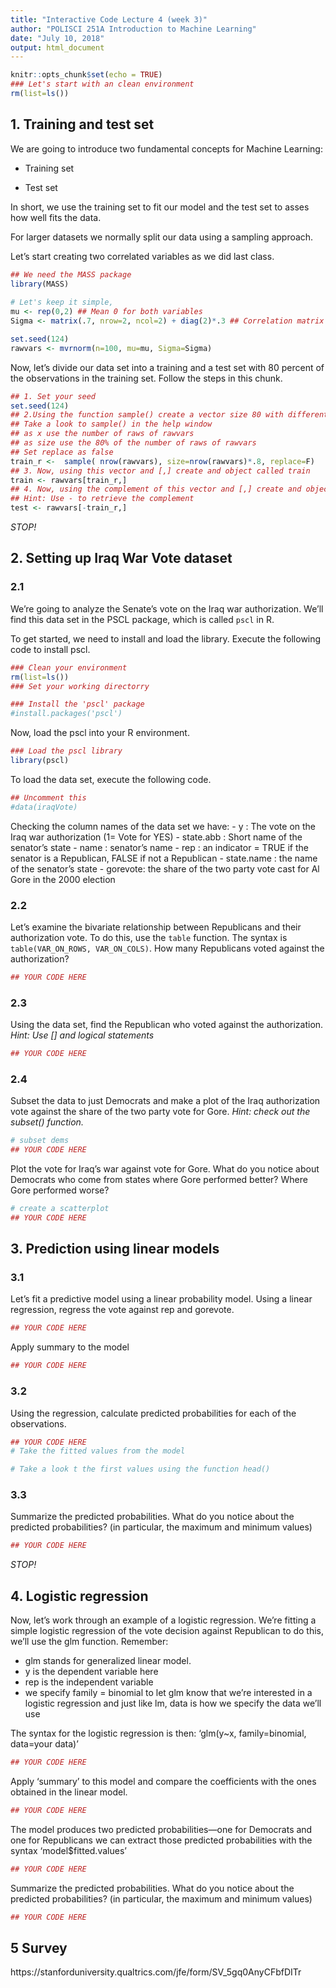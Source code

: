 ---
title: "Interactive Code Lecture 4 (week 3)"
author: "POLISCI 251A Introduction to Machine Learning"
date: "July 10, 2018"
output: html_document
---

```{r setup, include=FALSE}
knitr::opts_chunk$set(echo = TRUE)
### Let's start with an clean environment
rm(list=ls())
```

## 1. Training and test set

We are going to introduce two fundamental concepts for Machine Learning: 

- Training set

- Test set

In short, we use the training set to fit our model and the test set to asses how well fits the data. 

For larger datasets we normally split our data using a sampling approach. 

Let's start creating two correlated variables as we did last class. 

```{r}
## We need the MASS package
library(MASS)
 
# Let's keep it simple, 
mu <- rep(0,2) ## Mean 0 for both variables
Sigma <- matrix(.7, nrow=2, ncol=2) + diag(2)*.3 ## Correlation matrix

set.seed(124)
rawvars <- mvrnorm(n=100, mu=mu, Sigma=Sigma)
```

Now, let's divide our data set into a training and a test set with 80 percent of the observations in the training set. Follow the steps in this chunk. 

```{r}
## 1. Set your seed
set.seed(124)
## 2.Using the function sample() create a vector size 80 with different row numbers
## Take a look to sample() in the help window
## as x use the number of raws of rawvars
## as size use the 80% of the number of raws of rawvars
## Set replace as false
train_r <-  sample( nrow(rawvars), size=nrow(rawvars)*.8, replace=F)
## 3. Now, using this vector and [,] create and object called train
train <- rawvars[train_r,] 
## 4. Now, using the complement of this vector and [,] create and object called test
## Hint: Use - to retrieve the complement
test <- rawvars[-train_r,]
```


*STOP!*

## 2. Setting up Iraq War Vote dataset

### 2.1

We're going to analyze the Senate's vote on the Iraq war authorization. We'll find this data set in the PSCL package, which is called `pscl` in R.

To get started, we need to install and load the library. Execute the following code to install pscl.

```{r}
### Clean your environment
rm(list=ls())
### Set your working directorry

### Install the 'pscl' package
#install.packages('pscl')
```

Now, load the pscl into your R environment.

```{r}
### Load the pscl library
library(pscl)
```

To load the data set, execute the following code.

```{r}
## Uncomment this
#data(iraqVote)
```

Checking the column names of the data set we have:
- y : The vote on the Iraq war authorization (1= Vote for YES)
- state.abb : Short name of the senator's state
- name : senator's name
- rep : an indicator = TRUE if the senator is a Republican, FALSE if not a Republican
- state.name : the name of the senator's state
- gorevote: the share of the two party vote cast for Al Gore in the 2000 election

### 2.2

Let's examine the bivariate relationship between Republicans and their authorization vote. To do this, use the `table` function. The syntax is `table(VAR_ON_ROWS, VAR_ON_COLS)`. How many Republicans voted against the authorization?

```{r}
## YOUR CODE HERE

```

### 2.3

Using the data set, find the Republican who voted against the authorization. *Hint: Use [] and logical statements*
```{r}
## YOUR CODE HERE

```

### 2.4

Subset the data to just Democrats and make a plot of the Iraq authorization vote against the share of the two party vote for Gore. *Hint: check out the subset() function.* 

```{r}
# subset dems
## YOUR CODE HERE
```

Plot the vote for Iraq's war against vote for Gore. 
What do you notice about Democrats who come from states where Gore performed better? Where Gore performed worse?

```{r}
# create a scatterplot
## YOUR CODE HERE
```



## 3. Prediction using linear models

### 3.1 

Let's fit a predictive model using a linear probability model. Using a linear regression, regress the vote against rep and gorevote. 
```{r}
## YOUR CODE HERE

```

Apply summary to the model
```{r}
## YOUR CODE HERE

```


### 3.2

Using the regression, calculate predicted probabilities for each of the observations.  
```{r}
## YOUR CODE HERE
# Take the fitted values from the model

# Take a look t the first values using the function head()

```

### 3.3

Summarize the predicted probabilities. What do you notice about the predicted probabilities? (in particular, the maximum and minimum values)
```{r}
## YOUR CODE HERE

```


*STOP!*

## 4. Logistic regression 

Now, let's work through an example of a logistic regression. We're fitting a simple logistic regression of the vote decision against Republican to do this, we'll use the glm function. Remember:

- glm stands for generalized linear model.
- y is the dependent variable here
- rep is the independent variable
- we specify family = binomial to let glm know that we're interested in a logistic regression
and just like lm, data is how we specify the data we'll use

The syntax for the logistic regression is then: 'glm(y~x, family=binomial, data=your data)'

```{r}
## YOUR CODE HERE

```

Apply 'summary' to this model and compare the coefficients with the ones obtained in the linear model. 

```{r}
## YOUR CODE HERE

```


The model produces two predicted probabilities---one for Democrats and one for Republicans
we can extract those predicted probabilities with the syntax 'model$fitted.values'

```{r}
## YOUR CODE HERE

```

Summarize the predicted probabilities. What do you notice about the predicted probabilities? (in particular, the maximum and minimum values)

```{r}
## YOUR CODE HERE


```


## 5 Survey 

https://stanforduniversity.qualtrics.com/jfe/form/SV_5gq0AnyCFbfDITr
